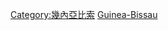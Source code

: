 {{Commons category|Subdivisions of Guinea-Bissau}}
{{Catmore}}

[[Category:幾內亞比索|Category:幾內亞比索]]
[[Category:非洲國家行政區劃|Guinea-Bissau]]
